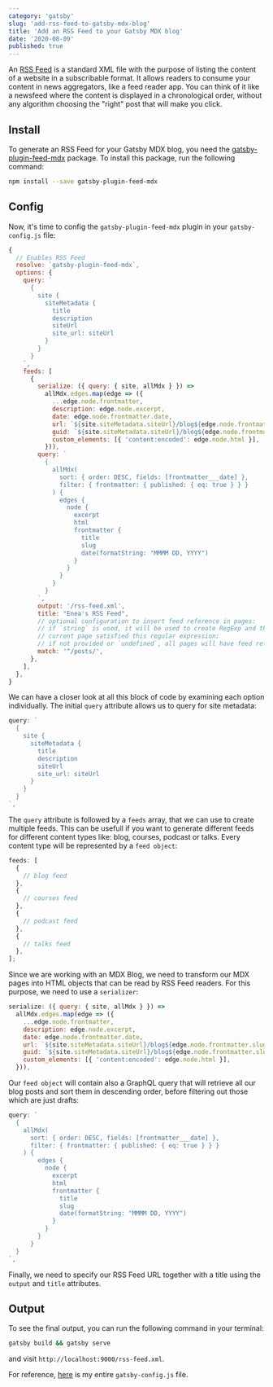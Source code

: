```yaml
---
category: 'gatsby'
slug: 'add-rss-feed-to-gatsby-mdx-blog'
title: 'Add an RSS Feed to your Gatsby MDX blog'
date: '2020-08-09'
published: true
---
```


An <a href='https://en.wikipedia.org/wiki/RSS' target='_blank' rel='noopener'>RSS Feed</a> is a standard XML file with the purpose of listing the content of a website in a subscribable format.
It allows readers to consume your content in news aggregators, like a feed reader app.
You can think of it like a newsfeed where the content is displayed in a chronological order, without any algorithm choosing the "right" post that will make you click.

## Install

To generate an RSS Feed for your Gatsby MDX blog, you need the <a href='https://en.wikipedia.org/wiki/RSS' target='_blank' rel='noopener'>gatsby-plugin-feed-mdx</a> package.
To install this package, run the following command:

```bash
npm install --save gatsby-plugin-feed-mdx
```

## Config

Now, it's time to config the `gatsby-plugin-feed-mdx` plugin in your `gatsby-config.js` file:

```js
{
  // Enables RSS Feed
  resolve: `gatsby-plugin-feed-mdx`,
  options: {
    query: `
      {
        site {
          siteMetadata {
            title
            description
            siteUrl
            site_url: siteUrl
          }
        }
      }
    `,
    feeds: [
      {
        serialize: ({ query: { site, allMdx } }) =>
          allMdx.edges.map(edge => ({
            ...edge.node.frontmatter,
            description: edge.node.excerpt,
            date: edge.node.frontmatter.date,
            url: `${site.siteMetadata.siteUrl}/blog${edge.node.frontmatter.slug}`,
            guid: `${site.siteMetadata.siteUrl}/blog${edge.node.frontmatter.slug}`,
            custom_elements: [{ 'content:encoded': edge.node.html }],
          })),
        query: `
          {
            allMdx(
              sort: { order: DESC, fields: [frontmatter___date] },
              filter: { frontmatter: { published: { eq: true } } }
            ) {
              edges {
                node {
                  excerpt
                  html
                  frontmatter {
                    title
                    slug
                    date(formatString: "MMMM DD, YYYY")
                  }
                }
              }
            }
          }
        `,
        output: '/rss-feed.xml',
        title: "Enea's RSS Feed",
        // optional configuration to insert feed reference in pages:
        // if `string` is used, it will be used to create RegExp and then test if pathname of
        // current page satisfied this regular expression;
        // if not provided or `undefined`, all pages will have feed reference inserted
        match: '^/posts/',
      },
    ],
  },
}
```

We can have a closer look at all this block of code by examining each option individually.
The initial `query` attribute allows us to query for site metadata:

```js
query: `
  {
    site {
      siteMetadata {
        title
        description
        siteUrl
        site_url: siteUrl
      }
    }
  }
`,
```

The `query` attribute is followed by a `feeds` array, that we can use to create multiple feeds.
This can be usefull if you want to generate different feeds for different content types like: blog, courses, podcast or talks. Every content type will be represented by a `feed object`:

```js
feeds: [
  {
    // blog feed
  },
  {
    // courses feed
  },
  {
    // podcast feed
  },
  {
    // talks feed
  },
];
```

Since we are working with an MDX Blog, we need to transform our MDX pages into HTML objects that can be read by RSS Feed readers. For this purpose, we need to use a `serializer`:

```js
serialize: ({ query: { site, allMdx } }) =>
  allMdx.edges.map(edge => ({
    ...edge.node.frontmatter,
    description: edge.node.excerpt,
    date: edge.node.frontmatter.date,
    url: `${site.siteMetadata.siteUrl}/blog${edge.node.frontmatter.slug}`,
    guid: `${site.siteMetadata.siteUrl}/blog${edge.node.frontmatter.slug}`,
    custom_elements: [{ 'content:encoded': edge.node.html }],
  })),
```

Our `feed object` will contain also a GraphQL query that will retrieve all our blog posts and sort them in descending order, before filtering out those which are just drafts:

```js
query: `
  {
    allMdx(
      sort: { order: DESC, fields: [frontmatter___date] },
      filter: { frontmatter: { published: { eq: true } } }
    ) {
        edges {
          node {
            excerpt
            html
            frontmatter {
              title
              slug
              date(formatString: "MMMM DD, YYYY")
            }
          }
        }
      }
  }
`,
```

Finally, we need to specify our RSS Feed URL together with a title using the `output` and `title` attributes.

## Output

To see the final output, you can run the following command in your terminal:

```bash
gatsby build && gatsby serve
```

and visit `http://localhost:9000/rss-feed.xml`.

For reference, <a href="https://github.com/eneax/eneaxharja.com/blob/master/gatsby-config.js" target="_blank" rel="noopener">here</a> is my entire `gatsby-config.js` file.
